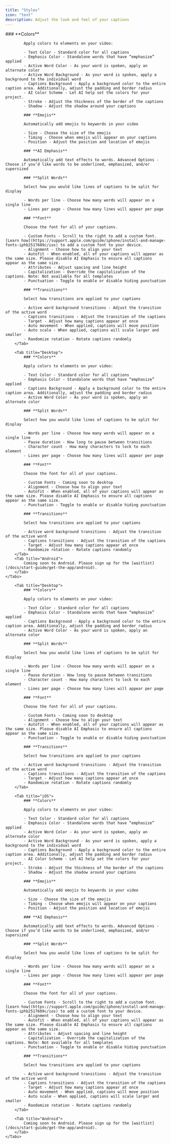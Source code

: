 ```yaml
---
title: "Styles"
icon: "text"
description: Adjust the look and feel of your captions
---
```



<div id="ios-tab">
    <Tabs>
        <Tab title="iOS">
            ### **Colors**

            Apply colors to elements on your video:

            - Text Color - Standard color for all captions
            - Emphasis Color - Standalone words that have “emphasize” applied
            - Active Word Color - As your word is spoken, apply an alternate color
            - Active Word Background - As your word is spoken, apply a background to the individual word
            - Captions Background - Apply a background color to the entire caption area. Additionally, adjust the padding and border radius
            - AI Color Scheme - Let AI help set the colors for your project.
            - Stroke - Adjust the thickness of the border of the captions
            - Shadow - Adjust the shadow around your captions

            ### **Emojis**

            Automatically add emojis to keywords in your video

            - Size - Choose the size of the emojis
            - Timing - Choose when emojis will appear on your captions
            - Position - Adjust the position and location of emojis

            ### **AI Emphasis**

            Automatically add text effects to words. Advanced Options - Choose if you’d like words to be underlined, emphasized, and/or supersized

            ### **Split Words**

            Select how you would like lines of captions to be split for display

            - Words per line - Choose how many words will appear on a single line
            - Lines per page - Choose how many lines will appear per page

            ### **Font**

            Choose the font for all of your captions.

            - Custom Fonts - Scroll to the right to add a custom font. [Learn how](https://support.apple.com/guide/iphone/install-and-manage-fonts-iphb2517689c/ios) to add a custom font to your device.
            - Alignment - Choose how to align your text
            - Autofit - When enabled, all of your captions will appear as the same size. Please disable AI Emphasis to ensure all captions appear as the same size.
            - Attributes - Adjust spacing and line height
            - Capitalization - Override the capitalization of the captions. Note: Not available for all templates
            - Punctuation - Toggle to enable or disable hiding punctuation

            ### **Transitions**

            Select how transitions are applied to your captions

            - Active word background transitions - Adjust the transition of the active word
            - Captions transitions - Adjust the transition of the captions
            - Target - Adjust how many captions appear at once
            - Auto movement - When applied, captions will move position
            - Auto scale - When applied, captions will scale larger and smaller
            - Randomize rotation - Rotate captions randomly
        </Tab>

        <Tab title="Desktop">
            ### **Colors**

            Apply colors to elements on your video:

            - Text Color - Standard color for all captions
            - Emphasis Color - Standalone words that have “emphasize” applied
            - Captions Background - Apply a background color to the entire caption area. Additionally, adjust the padding and border radius
            - Active Word Color - As your word is spoken, apply an alternate color

            ### **Split Words**

            Select how you would like lines of captions to be split for display

            - Words per line - Choose how many words will appear on a single line
            - Pause duration - How long to pause between transitions
            - Character count - How many characters to lock to each element
            - Lines per page - Choose how many lines will appear per page

            ### **Font**

            Choose the font for all of your captions.

            - Custom Fonts - Coming soon to desktop
            - Alignment - Choose how to align your text
            - Autofit - When enabled, all of your captions will appear as the same size. Please disable AI Emphasis to ensure all captions appear as the same size.
            - Punctuation - Toggle to enable or disable hiding punctuation

            ### **Transitions**

            Select how transitions are applied to your captions

            - Active word background transitions - Adjust the transition of the active word
            - Captions transitions - Adjust the transition of the captions
            - Target - Adjust how many captions appear at once
            - Randomize rotation - Rotate captions randomly
        </Tab>
        <Tab title="Android">
            Coming soon to Android. Please sign up for the [waitlist](/docs/start-guide/get-the-app/android).
        </Tab>
    </Tabs>
</div>

<div id="desktop-tab">
    <Tabs>

        <Tab title="Desktop">
            ### **Colors**

            Apply colors to elements on your video:

            - Text Color - Standard color for all captions
            - Emphasis Color - Standalone words that have “emphasize” applied
            - Captions Background - Apply a background color to the entire caption area. Additionally, adjust the padding and border radius
            - Active Word Color - As your word is spoken, apply an alternate color

            ### **Split Words**

            Select how you would like lines of captions to be split for display

            - Words per line - Choose how many words will appear on a single line
            - Pause duration - How long to pause between transitions
            - Character count - How many characters to lock to each element
            - Lines per page - Choose how many lines will appear per page

            ### **Font**

            Choose the font for all of your captions.

            - Custom Fonts - Coming soon to desktop
            - Alignment - Choose how to align your text
            - Autofit - When enabled, all of your captions will appear as the same size. Please disable AI Emphasis to ensure all captions appear as the same size.
            - Punctuation - Toggle to enable or disable hiding punctuation

            ### **Transitions**

            Select how transitions are applied to your captions

            - Active word background transitions - Adjust the transition of the active word
            - Captions transitions - Adjust the transition of the captions
            - Target - Adjust how many captions appear at once
            - Randomize rotation - Rotate captions randomly
        </Tab>

        <Tab title="iOS">
            ### **Colors**

            Apply colors to elements on your video:

            - Text Color - Standard color for all captions
            - Emphasis Color - Standalone words that have “emphasize” applied
            - Active Word Color - As your word is spoken, apply an alternate color
            - Active Word Background - As your word is spoken, apply a background to the individual word
            - Captions Background - Apply a background color to the entire caption area. Additionally, adjust the padding and border radius
            - AI Color Scheme - Let AI help set the colors for your project.
            - Stroke - Adjust the thickness of the border of the captions
            - Shadow - Adjust the shadow around your captions

            ### **Emojis**

            Automatically add emojis to keywords in your video

            - Size - Choose the size of the emojis
            - Timing - Choose when emojis will appear on your captions
            - Position - Adjust the position and location of emojis

            ### **AI Emphasis**

            Automatically add text effects to words. Advanced Options - Choose if you’d like words to be underlined, emphasized, and/or supersized

            ### **Split Words**

            Select how you would like lines of captions to be split for display

            - Words per line - Choose how many words will appear on a single line
            - Lines per page - Choose how many lines will appear per page

            ### **Font**

            Choose the font for all of your captions.

            - Custom Fonts - Scroll to the right to add a custom font. [Learn how](https://support.apple.com/guide/iphone/install-and-manage-fonts-iphb2517689c/ios) to add a custom font to your device.
            - Alignment - Choose how to align your text
            - Autofit - When enabled, all of your captions will appear as the same size. Please disable AI Emphasis to ensure all captions appear as the same size.
            - Attributes - Adjust spacing and line height
            - Capitalization - Override the capitalization of the captions. Note: Not available for all templates
            - Punctuation - Toggle to enable or disable hiding punctuation

            ### **Transitions**

            Select how transitions are applied to your captions

            - Active word background transitions - Adjust the transition of the active word
            - Captions transitions - Adjust the transition of the captions
            - Target - Adjust how many captions appear at once
            - Auto movement - When applied, captions will move position
            - Auto scale - When applied, captions will scale larger and smaller
            - Randomize rotation - Rotate captions randomly
        </Tab>

        <Tab title="Android">
            Coming soon to Android. Please sign up for the [waitlist](/docs/start-guide/get-the-app/android).
        </Tab>
    </Tabs>
</div>